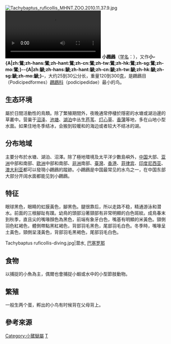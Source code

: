 {{noteTA
|1=zh-cn:-{A|zh:鸊;zh-hans:䴙;zh-hant:鸊;zh-cn:䴙;zh-tw:鸊;zh-hk:鸊;zh-sg:䴙;zh-mo:鸊;}--{A|zh:鷉;zh-hans:䴘;zh-hant:鷉;zh-cn:䴘;zh-tw:鷉;zh-hk:鷉;zh-sg:䴘;zh-mo:鷉;}-目; zh-tw:鷉形目; 
}}
{{unreferenced|time=2018-11-27T06:24:14+00:00}}
{{CJK-New-Char|4D19|4D18|ver=A}}
{{speciesbox
| name = 小鸊鷉
| status = LC
| status_system = iucn3.1
| status_ref = <ref name = iucn>{{IUCN|id=22696545|title=''Tachybaptus ruficollis'' |assessors=[[BirdLife_International|BirdLife International]]|version=2019.2 |year=2017 |accessdate=2016-10-01}} 数据库資料包含說明此物種被編入無危級別的原因</ref>
| image = Little grebe in Sakai, Osaka, February 2016.jpg
| image_width = 250px
| image_caption = 繁殖羽（東北亞亞種），攝於[[日本|日本]][[大阪市|大阪]]
| image2 = Little Grebe - Tachybaptus ruficollis 15-2.jpg
| image2_width = 250px
| image2_caption = 非繁殖羽（[[指名亞種|指名亞種]]），攝於[[土耳其|土耳其]][[阿達納省|阿達納]]
| genus = Tachybaptus
| species = ruficollis
| authority = [[Pallas|Pallas]], 1764
| range_map = TachybaptusRuficollisIUCN2019-2.png
| range_map_width = 250px
| range_map_caption = 小鸊鷉的分布範圍{{leftlegend|#00FF00|繁殖區|outline=gray}} {{leftlegend|#008000|[[留鳥|留鳥]]|outline=gray}}  {{leftlegend|#007FFF|非繁殖區|outline=gray}} {{leftlegend|#FF00FF|未確定居留類型|outline=gray}} 
}}
[[File:Tachybaptus_ruficollis_MHNT.ZOO.2010.11.37.9.jpg|thumb]]
[[File:Little_grebe_(Tachybaptus_ruficollis)_in_Tokyo.webm|thumb]]
'''小鸊鷉'''（[[学名|学名]]：{{lang|la|''Tachybaptus ruficollis''}}），又作'''小-{A|zh:鷿;zh-hans:鷿;zh-hant:鷿;zh-cn:鷿;zh-tw:鷿;zh-hk:鷿;zh-sg:鷿;zh-mo:鷿;}--{A|zh:鷈;zh-hans:鷈;zh-hant:鷈;zh-cn:鷈;zh-tw:鷈;zh-hk:鷈;zh-sg:鷈;zh-mo:鷈;}-'''，大约25到30公分长，重量120到300[[克|克]]，是鸊鷉目（Podicipedformes）[[鸊鷉科|鸊鷉科]]（podicipedidae）最小的鸟。

== 生态环境 ==
屬於日間活動性的鳥類。除了繁殖期間外，夜晚通常停棲於隱密的水塘或湖泊邊的草叢中。营巢于[[沼泽|沼泽]]、[[池塘|池塘]]、[[湖泊|湖泊]]中丛生[[芦苇|芦苇]]、[[灯心草|灯心草]]、[[香蒲|香蒲]]等地，多在山地小型水面。如果住地冬季结冰，会搬到较暖和的海边或者较大不结冰的湖。

== 分布地域 ==
主要分布於水塘、湖泊、沼澤。除了極地環境及太平洋少數島嶼外，[[中国|中国]]大部、[[亚洲|亚洲]]中部和南部、[[欧洲|欧洲]]中部和南部、[[非洲|非洲]]南部、[[臺灣|臺灣]]、[[香港|香港]]、[[菲律宾|菲律宾]]、[[印度尼西亚|印度尼西亚]]、[[澳大利亚|澳大利亚]]都可以發現小鸊鷉的蹤跡。小鸊鷉是中国最常见的水鸟之一，在中国东部大部分开阔水面都能见到小鸊鷉。

== 特征 ==
眼球黑色，眼睛的虹膜黃色，腳黑色。腿很靠后，所以走路不稳，精通游泳和潜水。前面的三根腳趾有蹼。幼鳥的頭部沿著頸部有非常明顯的白色斑紋。成鳥春末到秋季，直且尖的嘴喙顏色為黑色，前端有象牙白色，嘴基有明顯的米黃色。頸側羽色紅褐色，體側帶點黑紅褐色，背部羽毛黑色，尾部羽毛白色。冬季時，嘴喙呈土黃色，頸側呈淺黃色，背部羽毛黑褐色，尾部羽毛白色。
<gallery mode=packed>
Tachybaptus ruficollis-diving.jpg|潜水, [[w:es:Delta_del_Llobregat|巴塞罗那]]
</gallery>

== 食物 ==
以捕捉的小魚為主，偶爾也會捕捉小蝦或水中的小型節肢動物。

== 繁殖 ==
一般生两个蛋，孵出的小鸟有时候背在父母背上。

== 參考來源 ==
{{reflist}}

{{commons|Tachybaptus ruficollis|小鸊鷉}}
{{Wikispecies|Tachybaptus ruficollis|小鸊鷉}}

{{Authority control}}
{{Taxonbar|from=Q25421}}
[[Category:小鷿鷈屬|Category:小鷿鷈屬]]
[[Category:1764年描述的鸟类|T]]